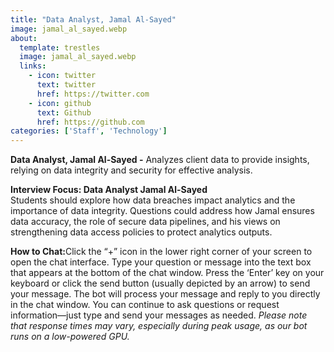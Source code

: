 ```yaml
---
title: "Data Analyst, Jamal Al-Sayed"
image: jamal_al_sayed.webp
about:
  template: trestles
  image: jamal_al_sayed.webp
  links:
    - icon: twitter
      text: twitter
      href: https://twitter.com
    - icon: github
      text: Github
      href: https://github.com
categories: ['Staff', 'Technology']
---
```

<script type="text/javascript" src="../../../scripts/available.js"></script>

**Data Analyst, Jamal Al-Sayed -** Analyzes client data to provide insights, relying on data integrity and security for effective analysis.

**Interview Focus: Data Analyst Jamal Al-Sayed**  
Students should explore how data breaches impact analytics and the importance of data integrity. Questions could address how Jamal ensures data accuracy, the role of secure data pipelines, and his views on strengthening data access policies to protect analytics outputs.


**How to Chat:**Click the "+" icon in the lower right corner of your screen to open the chat interface. Type your question or message into the text box that appears at the bottom of the chat window. Press the 'Enter' key on your keyboard or click the send button (usually depicted by an arrow) to send your message. The bot will process your message and reply to you directly in the chat window. You can continue to ask questions or request information—just type and send your messages as needed. *Please note that response times may vary, especially during peak usage, as our bot runs on a low-powered GPU.*

<!--
Paste this script at the bottom of your HTML before the </body> tag.
See more style and config options on our docs
https://github.com/Mintplex-Labs/anything-llm/tree/master/embed/README.md
-->
<script
  data-embed-id="2fa319b3-fbc6-48ca-aabb-0b169078e6f6"
  data-base-api-url="https://chat.serveur.au/api/embed"
  src="https://chat.serveur.au/embed/anythingllm-chat-widget.min.js">
</script>
<!-- AnythingLLM (https://useanything.com) -->
